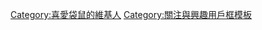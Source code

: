 {{Userbox
  |id=[[File:RedRoo.JPG|50px]]
  |id-c=#2E8B57
  |info=這個用戶喜愛'''[[袋鼠]]'''。
  |info-c=#9ACD32
  |info-s=9
  |border-c=#9ACD32
}}<includeonly>
[[Category:喜愛袋鼠的維基人]]
</includeonly><noinclude>
[[Category:關注與興趣用戶框模板]]
</noinclude>